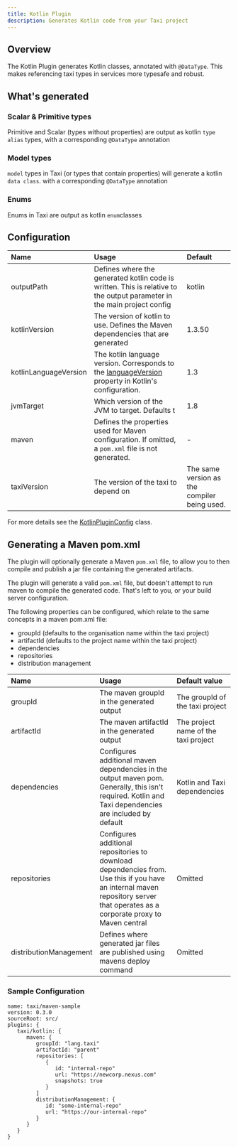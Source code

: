 ```yaml
---
title: Kotlin Plugin
description: Generates Kotlin code from your Taxi project
---
```




## Overview

The Kotlin Plugin generates Kotlin classes, annotated with `@DataType`.  This makes referencing taxi types in services more typesafe and robust.

## What's generated

### Scalar & Primitive types

Primitive and Scalar \(types without properties\) are output as kotlin `type alias` types, with a corresponding `@DataType` annotation

### Model types

`model` types in Taxi \(or types that contain properties\) will generate a kotlin `data class`. with a corresponding `@DataType` annotation

### Enums

Enums in Taxi are output as kotlin `enum`classes

## Configuration

| Name                  | Usage                                                                                                                                                                                           | Default                                      |
|:----------------------|:------------------------------------------------------------------------------------------------------------------------------------------------------------------------------------------------|:---------------------------------------------|
| outputPath            | Defines where the generated kotlin code is written.  This is relative to the output parameter in the main project config                                                                        | kotlin                                       |
| kotlinVersion         | The version of kotlin to use.  Defines the Maven dependencies that are generated                                                                                                                | 1.3.50                                       |
| kotlinLanguageVersion | The kotlin language version.  Corresponds to the [languageVersion](https://kotlinlang.org/docs/reference/using-maven.html#attributes-common-for-jvm-and-js) property in Kotlin's configuration. | 1.3                                          |
| jvmTarget             | Which version of the JVM to target.  Defaults t                                                                                                                                                 | 1.8                                          |
| maven                 | Defines the properties used for Maven configuration.  If omitted, a `pom.xml` file is not generated.                                                                                            | -                                            |
| taxiVersion           | The version of the taxi to depend on                                                                                                                                                            | The same version as the compiler being used. |

For more details see the [KotlinPluginConfig](https://gitlab.com/taxi-lang/taxi-lang/-/blob/develop/taxi-cli/src/main/java/lang/taxi/cli/plugins/internal/KotlinPlugin.kt#L123) class.

## Generating a Maven pom.xml

The plugin will optionally generate a Maven `pom.xml` file, to allow you to then compile and publish a jar file containing the generated artifacts.

<Hint>

The plugin will generate a valid `pom.xml` file, but doesn't attempt to run maven to compile the generated code.  That's left to you, or your build server configuration.
</Hint>

The following properties can be configured, which relate to the same concepts in a maven pom.xml file:

* groupId \(defaults to the organisation name within the taxi project\)
* artifactId \(defaults to the project name within the taxi project\)
* dependencies
* repositories
* distribution management

| Name | Usage | Default value |
| :--- | :--- | :--- |
| groupId | The maven groupId in the generated output | The groupId of the taxi project |
| artifactId | The maven artifactId in the generated output | The project name of the taxi project |
| dependencies | Configures additional maven dependencies in the output maven pom.  Generally, this isn't required.  Kotlin and Taxi dependencies are included by default | Kotlin and Taxi dependencies |
| repositories | Configures additional repositories to download dependencies from.  Use this if you have an internal maven repository server that operates as a corporate proxy to Maven central | Omitted |
| distributionManagement | Defines where generated jar files are published using mavens deploy command | Omitted |

### Sample Configuration

```text
name: taxi/maven-sample
version: 0.3.0
sourceRoot: src/
plugins: {
   taxi/kotlin: {
      maven: {
         groupId: "lang.taxi"
         artifactId: "parent"
         repositories: [
            {
               id: "internal-repo"
               url: "https://newcorp.nexus.com"
               snapshots: true
            }
         ]
         distributionManagement: {
            id: "some-internal-repo"
            url: "https://our-internal-repo"
         }
      }
   }
}

```
